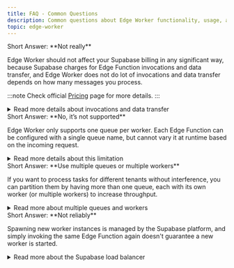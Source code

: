 ```yaml
---
title: FAQ - Common Questions
description: Common questions about Edge Worker functionality, usage, and billing.
topic: edge-worker
---
```



<Card title="Will running Edge Worker 24/7 affect my billing?" icon="information">
  Short Answer: **Not really**

  Edge Worker should not affect your Supabase billing in any significant way,
  because Supabase charges for Edge Function invocations and data transfer,
  and Edge Worker does not do lot of invocations and data transfer depends
  on how many messages you process.

  :::note
  Check official [Pricing](https://supabase.com/pricing) page for more details.
  :::

  <details>
  <summary>Read more details about invocations and data transfer</summary>

  ### Effect on Invocations

  Edge Worker lives in a regular Edge Function and function must be called with
  HTTP request to start it.

  Worker will also do that HTTP request to respawn itself.
  It does that when it detects that CPU or Clock soft limits were reached.

  But even if your Worker would process hundreds of jobs per second for the whole
  month without a stop and exceed limits every 6 seconds,
  it will still not exceed the invocation limits of the Free Tier, which is set to 500.000 per month.

  ### Effect on Data Transfer

  The bandwidth used by a worker depends mostly on how many and how big messages
  it will get from the queue.

  Just polling without returning any messages eats a tiny amount of bandwidth,
  but shoul be negligible compared to retrieving actual data.

  Currently, Supabase offers 5GB of bandwidth per month in the Free Tier.
  </details>
</Card>

<Card title="Can I dynamically set queue name per request?" icon="information">
  Short Answer: **No, it’s not supported**

  Edge Worker only supports one queue per worker. Each Edge Function can be configured
  with a single queue name, but cannot vary it at runtime based on the incoming request.

  <details>
  <summary>Read more details about this limitation</summary>

  ### Why only one queue per worker?

  - It simplifies the worker internals and debugging.
  - The Edge Functions environment is ephemeral and limited, so handling multiple queues in one worker is not recommended.
  - You can create additional workers for separate queues if needed.
  </details>
</Card>

<Card title="How do I handle concurrency for multiple tenants?" icon="information">
  Short Answer: **Use multiple queues or multiple workers**

  If you want to process tasks for different tenants without interference, you can
  partition them by having more than one queue, each with its own worker (or multiple
  workers) to increase throughput.

  <details>
  <summary>Read more about multiple queues and workers</summary>

  ### Multiple queue strategy

  - Deploy a dedicated worker for each queue, e.g. `{ queueName: 'tasks-tenant1' }`.
  - Send tenant-specific messages to the appropriate queue.
  - This way, each tenant’s workload is isolated and won’t block others.

  </details>
</Card>

<Card title="Can I force a new worker to spawn by calling the function again?" icon="information">
  Short Answer: **Not reliably**

  Spawning new worker instances is managed by the Supabase platform, and simply invoking
  the same Edge Function again doesn't guarantee a new worker is started.

  <details>
  <summary>Read more about the Supabase load balancer</summary>

  ### Why can't I control worker creation?

  - Workers are managed by an API gateway that decides when to start new instances based on load and availability.
  - Sending multiple HTTP requests to the same Edge Function will not necessarily create new workers.
  - For concurrency or throughput, run multiple Edge Functions or workers, each configured separately.
  </details>
</Card>
